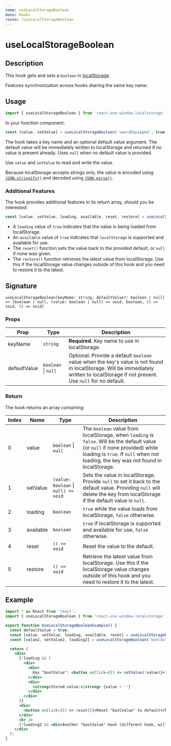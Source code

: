 ```yaml
---
name: useLocalStorageBoolean
menu: Hooks
route: /useLocalStorageBoolean
---
```



<h1>useLocalStorageBoolean</h1>

## Description

This hook gets and sets a `boolean` in [localStorage](https://developer.mozilla.org/en-US/docs/Web/API/Window/localStorage). 

Features synchronization across hooks sharing the same key name.

## Usage

```jsx
import { useLocalStorageBoolean } from 'react-use-window-localstorage';
```

In your function component:

```jsx
const [value, setValue] = useLocalStorageBoolean('swordEquipped', true);
```

The hook takes a key name and an optional default value argument. The default value will be immediately written to localStorage and returned if no value is present already. Uses `null` when no default value is provided.

Use `value` and `setValue` to read and write the value.

Because localStorage accepts strings only, the value is encoded using 
[`JSON.stringify()`](https://developer.mozilla.org/en-US/docs/Web/JavaScript/Reference/Global_Objects/JSON/stringify) 
and decoded using [`JSON.parse()`](https://developer.mozilla.org/en-US/docs/Web/JavaScript/Reference/Global_Objects/JSON/parse).

### Additional Features

The hook provides additional features in its return array, should you be interested:

```jsx
const [value, setValue, loading, available, reset, restore] = useLocalStorageBoolean('swordEquipped', true);
```

- A `loading` value of `true` indicates that the value is being loaded from localStorage.
- An `available` value of `true` indicates that `localStorage` is supported and available for use. 
- The `reset()` function sets the value back to the provided default, or `null` if none was given.
- The `restore()` function retrieves the latest value from localStorage. Use this if the localStorage value changes outside of this hook and you need to restore it to the latest.

## Signature

`useLocalStorageBoolean(keyName: string, defaultValue?: boolean | null) => [boolean | null, (value: boolean | null) => void, boolean, () => void, () => void]`

### Props

| Prop | Type | Description |
|------|------|-------------|
| keyName | `string` | **Required.** Key name to use in localStorage. |
| defaultValue | `boolean` &#124; `null` | Optional. Provide a default `boolean` value when the key's value is not found in localStorage. Will be immediately written to localStorage if not present. Use `null` for no default. |

### Return

The hook returns an array containing:

| Index | Name | Type | Description |
|-------|------|------|-------------|
| 0 | value | `boolean` &#124; `null` | The `boolean` value from localStorage, when `loading` is `false`. Will be the default value (or `null` if none provided) while loading is `true`. If `null` when not loading, the key was not found in localStorage. |
| 1 | setValue | `(value: boolean` &#124; `null) => void` | Sets the value in localStorage. Provide `null` to set it back to the default value. Providing `null` will delete the key from localStorage if the default value is `null`. |
| 2 | loading | `boolean` | `true` while the value loads from localStorage, `false` otherwise. |
| 3 | available | `boolean` | `true` if localStorage is supported and available for use, `false` otherwise. |
| 4 | reset | `() => void` | Reset the value to the default. |
| 5 | restore | `() => void` | Retrieve the latest value from localStorage. Use this if the localStorage value changes outside of this hook and you need to restore it to the latest. |

## Example

<div style={{border: 'solid 2px #67788a', padding: '20px'}}>
  <UseLocalStorageBooleanExample />
</div>

```jsx
import * as React from 'react';
import { useLocalStorageBoolean } from 'react-use-window-localstorage';

export function UseLocalStorageBooleanExample() {
  const defaultValue = true;
  const [value, setValue, loading, available, reset] = useLocalStorageBoolean('boolValue', defaultValue);
  const [value2, setValue2, loading2] = useLocalStorageBoolean('boolValue', defaultValue);

  return (
    <div>
      {!loading && (
        <div>
          <div>
            Key "boolValue": <button onClick={() => setValue(!value)}>Toggle</button>
          </div>
          <div>
            <strong>Stored value:</strong> {value + ''}
          </div>
        </div>
      )}
      <div>
        <button onClick={() => reset()}>Reset "boolValue" to default</button>
      </div>
      <hr />
      {!loading2 && <div>Another "boolValue" hook (different hook, will synchronize): {value2 + ''}</div>}
    </div>
  );
}
```